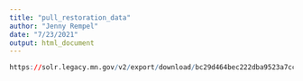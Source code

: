 ```yaml
---
title: "pull_restoration_data"
author: "Jenny Rempel"
date: "7/23/2021"
output: html_document
---
```


```r
https://solr.legacy.mn.gov/v2/export/download/bc29d464bec222dba9523a7ccfc0abfc
```

